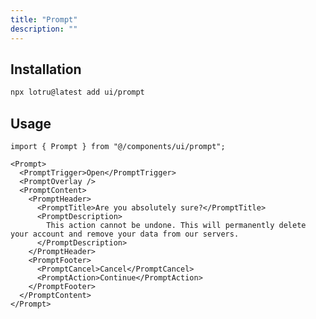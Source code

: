 ```yaml
---
title: "Prompt"
description: ""
---
```


<ComponentPreview id="examples/prompt-01" />

## Installation

```bash
npx lotru@latest add ui/prompt
```

## Usage

```tsx
import { Prompt } from "@/components/ui/prompt";
```

```tsx
<Prompt>
  <PromptTrigger>Open</PromptTrigger>
  <PromptOverlay />
  <PromptContent>
    <PromptHeader>
      <PromptTitle>Are you absolutely sure?</PromptTitle>
      <PromptDescription>
        This action cannot be undone. This will permanently delete your account and remove your data from our servers.
      </PromptDescription>
    </PromptHeader>
    <PromptFooter>
      <PromptCancel>Cancel</PromptCancel>
      <PromptAction>Continue</PromptAction>
    </PromptFooter>
  </PromptContent>
</Prompt>
```
